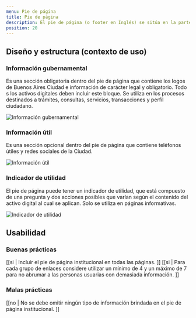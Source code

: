 ```yaml
---
menu: Pie de página
title: Pie de página
description: El pie de página (o footer en Inglés) se sitúa en la parte inferior de todos los activos digitales de Gobierno. Contiene información institucional o de acceso rápido que permite a los usuarios encontrar de forma sencilla la información que necesitan.
position: 20
---
```


## Diseño y estructura (contexto de uso)

### Información gubernamental

Es una sección obligatoria dentro del pie de página que contiene los logos de Buenos Aires Ciudad e información de carácter legal y obligatorio. Todo s los activos digitales deben incluir este bloque. Se utiliza en los procesos destinados a trámites, consultas, servicios, transacciones y perfil ciudadano.

<div className="grisulado-50-container content-row">
  <img src="/componentes/pie-de-pagina/footer_1.svg" alt="Información gubernamental" />
</div>

### Información útil

Es una sección opcional dentro del pie de página que contiene teléfonos útiles y redes sociales de la Ciudad. 

<div className="grisulado-50-container content-row">
  <img src="/componentes/pie-de-pagina/footer_2.svg" alt="Información útil" />
</div>

### Indicador de utilidad

El pie de página puede tener un indicador de utilidad, que está compuesto de una pregunta y dos acciones posibles que varían según el contenido del activo digital al cual se aplican. Solo se utiliza en páginas informativas.

<div className="grisulado-50-container content-row">
  <img src="/componentes/pie-de-pagina/footer_3.svg" alt="Indicador de utilidad" />
</div>

## Usabilidad

### Buenas prácticas

[[si | Incluir el pie de página institucional en todas las páginas. ]]
[[si | Para cada grupo de enlaces considere utilizar un mínimo de 4 y un máximo de 7 para no abrumar a las personas usuarias con demasiada información. ]]

### Malas prácticas

[[no | No se debe omitir ningún tipo de información brindada en el pie de página institucional. ]]
